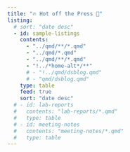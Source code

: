 ```yaml
---
title: "🔥 Hot off the Press 📰"
listing:
  # sort: "date desc"
  - id: sample-listings
    contents:
      - "../qmd/**/*.qmd"
      - "../qmd/*.qmd"
      - "../qmd/**/*.qmd"
      - "!../*home-alt*/**"
      # - "!../qmd/dsblog.qmd"
      # - "qmd/dsblog.qmd"
    type: table
    feed: true
    sort: "date desc"
  # - id: lab-reports
  #   contents: "lab-reports/*.qmd"
  #   type: table
  # - id: meeting-notes
  #   contents: "meeting-notes/*.qmd"
  #   type: table
---
```



<!-- ::: {.content-block} -->
<!-- ::: {.features} -->

::: {.feature}
::: {.feature-top}

[ ## 🔥 Hot off the Press 📰 ]: #

::: {#sample-listings}
:::
:::

<!-- ::: {.feature-bottom} -->
<!---->
<!-- ## [{{< fa brands github >}}]{.dim-text} Projects -->
<!---->
<!-- ::: {.flex-container} -->
<!---->
<!-- ::: {.flex-container} -->
<!-- [{{< fa brands github >}} `ezpz`](https://github.com/saforem2/ezpz) \[[web](https://saforem2.github.io/ezpz)\] -->
<!-- : Distributed training, `ezpz` -->
<!---->
<!-- [{{< fa brands github >}} `Megatron-DeepSpeed`](https://github.com/argonne-lcf/Megatron-DeepSpeed) -->
<!-- : Megatron-LM + DeepSpeed, for the largest of large language models. -->
<!---->
<!-- [{{< fa brands github >}} `wordplay` 🎮💬](https://github.com/saforem2/wordplay) \[[web](https://saforem2.github.io/wordplay)\] -->
<!-- : Built on {{< iconify icon-park fork >}} [`nanoGPT`] with support for[^ezpz] -->
<!-- `{` 🤗 [`datasets`](https://huggingface.co/datasets), -->
<!-- [`DeepSpeed`](https://github.com/microsoft/DeepSpeed) `}` -->
<!---->
<!-- [{{< fa brands github >}} `ai-science-training-series`](https://github.com/argonne-lcf/ai-science-training-series) \[[web](https://www.alcf.anl.gov/alcf-ai-science-training-series?)\] -->
<!-- : Student training series on AI-driven Science on Supercomputers -->
<!-- ::: -->
<!---->
<!-- ::: {.flex-container} -->
<!---->
<!-- [{{< fa brands github >}} `enrich` 💸](https://github.com/saforem2/enrich) \[[web](https://saforem2.github.io/enrich)\] -->
<!-- : Python's `logging`, with [Rich](https://github.com/Textualize/rich) -->
<!---->
<!-- [{{< fa brands github >}} `ambivalent` 🤷🏻‍♂️ ](https://github.com/saforem2/ambivalent) \[[web](https://saforem2.github.io/ambivalent)\] -->
<!-- : Minimal, beautiful (+ highly-customizable) styles for Matplotlib[^opinionated]. -->
<!---->
<!-- [{{< fa brands github >}} `l2hmc-qcd`](https://github.com/saforem2/l2hmc-qcd) \[[web](https://saforem2.github.io/l2hmc-qcd)\] -->
<!-- : Application of the L2HMC algorithm to simulations in lattice QCD. -->
<!---->
<!-- [{{< fa brands github >}} `climate-analysis` 🌍](https://github.com/saforem2/climate-analysis) \[[web](https://saforem2.github.io/climate-analysis)\] -->
<!-- : Climate Analysis project using ClimRR data -->
<!-- ::: -->
<!---->
<!-- ::: -->
<!---->
<!-- [^ezpz]: ⚡ powered by [`ezpz`](https://github.com/saforem2/ezpz) -->
<!---->
<!-- [^opinionated]: Forked from {{< iconify icon-park fork >}} ~~[{{< fa brands github >}} `saforem2/opinionated`](https://github.com/saforem2/opinonated)~~ -->
<!---->
<!-- ::: -->
<!-- ::: -->

:::
<!-- ::: -->
